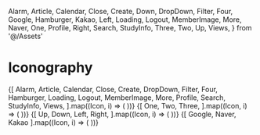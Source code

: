   Alarm,
  Article,
  Calendar,
  Close,
  Create,
  Down,
  DropDown,
  Filter,
  Four,
  Google,
  Hamburger,
  Kakao,
  Left,
  Loading,
  Logout,
  MemberImage,
  More,
  Naver,
  One,
  Profile,
  Right,
  Search,
  StudyInfo,
  Three,
  Two,
  Up,
  Views,
} from '@/Assets'

<Meta title="Iconography" />

# Iconography

<IconGallery>
  {[
    Alarm,
    Article,
    Calendar,
    Close,
    Create,
    DropDown,
    Filter,
    Four,
    Hamburger,
    Loading,
    Logout,
    MemberImage,
    More,
    Profile,
    Search,
    StudyInfo,
    Views,
  ].map((Icon, i) => (
    <IconItem key={i} name={Icon.name}>
      <Icon />
    </IconItem>
  ))}
</IconGallery>

<IconGallery>
  {[
    One,
    Two,
    Three,
  ].map((Icon, i) => (
    <IconItem key={i} name={Icon.name}>
      <Icon />
    </IconItem>
  ))}
</IconGallery>

<IconGallery>
  {[
	Up,
	Down,
	Left,
	Right,
  ].map((Icon, i) => (
    <IconItem key={i} name={Icon.name}>
      <Icon />
    </IconItem>
  ))}
</IconGallery>

<IconGallery>
  {[
	Google,
	Naver,
	Kakao
  ].map((Icon, i) => (
    <IconItem key={i} name={Icon.name}>
      <Icon />
    </IconItem>
  ))}
</IconGallery>
